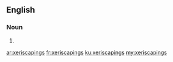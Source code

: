 ==English==

===Noun===
{{head|en|plural}}

# {{plural of|xeriscaping|lang=en}}

[[ar:xeriscapings]]
[[fr:xeriscapings]]
[[ku:xeriscapings]]
[[my:xeriscapings]]